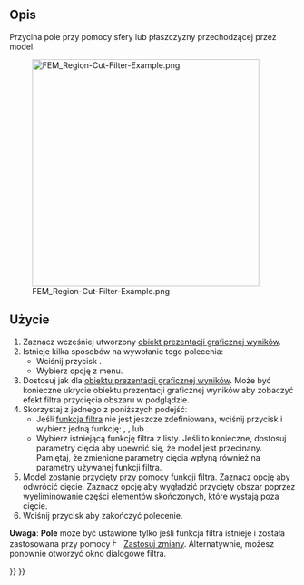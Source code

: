 <languages/>

{{Docnav
|[[FEM_PostFilterCutFunction/pl|Filtr cięcia funkcją]]
|[[FEM_PostFilterContours/pl|Filtr konturów]]
|[[FEM_Workbench/pl|MES]]
|IconL=FEM_PostFilterCutFunction.svg
|IconR=FEM_PostFilterContours.svg
|IconC=Workbench_FEM.svg
}}

{{GuiCommand/pl
|Name=FEM PostFilterClipRegion
|Name/pl=MES: Filtr przycięcia obszaru
|MenuLocation=Wyniki → Filtr przycięcia obszaru
|Workbenches=[[FEM_Workbench/pl|MES]]
|SeeAlso=[[FEM_PostPipelineFromResult/pl|Prezentacja graficzna wyników]], [[FEM_PostCreateFunctions/pl|Funkcje filtrów MES]], [[FEM_tutorial/pl|Poradnik MES]]
}}

<span id="Description"></span>
==Opis==

Przycina pole przy pomocy sfery lub płaszczyzny przechodzącej przez model.

[[File:FEM_Region-Cut-Filter-Example.png|400px]]

{{Caption|Filtr przycięcia obszaru ze sferą jako funkcją przycięcia.</br>
Oryginalny obiekt prezentacji graficznej wyników jest półprzezroczysty.}}

<span id="Usage"></span>
==Użycie==

# Zaznacz wcześniej utworzony [[FEM_PostPipelineFromResult/pl|obiekt prezentacji graficznej wyników]].
# Istnieje kilka sposobów na wywołanie tego polecenia:
#* Wciśnij przycisk {{Button|[[Image:FEM_PostFilterClipRegion.svg|16px]] [[FEM_PostFilterClipRegion/pl|Filtr przycięcia obszaru]]}}.
#* Wybierz opcję {{MenuCommand|Wyniki → [[Image:FEM_PostFilterClipRegion.svg|16px]] Filtr przycięcia obszaru}} z menu.
# Dostosuj {{MenuCommand|Opcje wyświetlania wyników}} jak dla [[FEM_PostPipelineFromResult/pl|obiektu prezentacji graficznej wyników]]. Może być konieczne ukrycie obiektu prezentacji graficznej wyników aby zobaczyć efekt filtra przycięcia obszaru w podglądzie.
# Skorzystaj z jednego z poniższych podejśćː
#* Jeśli [[FEM_PostCreateFunctions/pl|funkcja filtra]] nie jest jeszcze zdefiniowana, wciśnij przycisk {{Button|[[Image:List-add.svg|16px]] Utwórz}} i wybierz jedną funkcję: {{MenuCommand|[[Image:FEM_PostCreateFunctionPlane.svg|16px]] [[FEM_PostCreateFunctionPlane/pl|Płaszczyzna]]}}, {{MenuCommand|[[Image:FEM_PostCreateFunctionSphere.svg|16px]] [[FEM_PostCreateFunctionSphere/pl|Sfera]]}}, {{MenuCommand|[[Image:FEM_PostCreateFunctionCylinder.svg|16px]] [[FEM_PostCreateFunctionCylinder/pl|Walec]]}} lub {{MenuCommand|[[Image:FEM_PostCreateFunctionBox.svg|16px]] [[FEM_PostCreateFunctionBox/pl|Prostopadłościan]]}}.
#* Wybierz istniejącą funkcję filtra z listy. Jeśli to konieczne, dostosuj parametry cięcia aby upewnić się, że model jest przecinany. Pamiętaj, że zmienione parametry cięcia wpłyną również na parametry używanej funkcji filtra.
# Model zostanie przycięty przy pomocy funkcji filtra. Zaznacz opcję {{MenuCommand|Na lewą stronę}} aby odwrócić cięcie. Zaznacz opcję {{MenuCommand|Wytnij komórki}} aby wygładzić przycięty obszar poprzez wyeliminowanie części elementów skończonych, które wystają poza cięcie.
# Wciśnij przycisk {{Button|OK}} aby zakończyć polecenie.

'''Uwaga''': '''Pole''' może być ustawione tylko jeśli funkcja filtra istnieje i została zastosowana przy pomocy [[Image:FEM_PostApplyChanges.svg|16px]] [[FEM_PostApplyChanges/pl|Zastosuj zmiany]]. Alternatywnie, możesz ponownie otworzyć okno dialogowe filtra.


{{Docnav
|[[FEM_PostFilterCutFunction/pl|Filtr cięcia funkcją]]
|[[FEM_PostFilterContours/pl|Filtr konturów]]
|[[FEM_Workbench/pl|MES]]
|IconL=FEM_PostFilterCutFunction.svg
|IconR=FEM_PostFilterContours.svg
|IconC=Workbench_FEM.svg
}}

{{FEM Tools navi{{#translation:}}}}
{{Userdocnavi{{#translation:}}}}